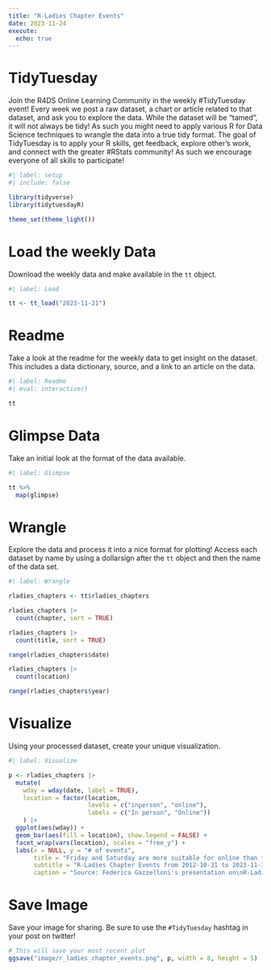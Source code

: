 ```yaml
---
title: "R-Ladies Chapter Events"
date: 2023-11-24
execute: 
  echo: true
---
```


# TidyTuesday

Join the R4DS Online Learning Community in the weekly #TidyTuesday event!
Every week we post a raw dataset, a chart or article related to that dataset, and ask you to explore the data.
While the dataset will be “tamed”, it will not always be tidy! As such you might need to apply various R for Data Science techniques to wrangle the data into a true tidy format.
The goal of TidyTuesday is to apply your R skills, get feedback, explore other’s work, and connect with the greater #RStats community!
As such we encourage everyone of all skills to participate!

```r
#| label: setup
#| include: false

library(tidyverse)
library(tidytuesdayR)

theme_set(theme_light())
```

# Load the weekly Data

Download the weekly data and make available in the `tt` object.

```r
#| label: Load

tt <- tt_load("2023-11-21")
```

# Readme

Take a look at the readme for the weekly data to get insight on the dataset.
This includes a data dictionary, source, and a link to an article on the data.

```r
#| label: Readme
#| eval: interactive()

tt

```

# Glimpse Data

Take an initial look at the format of the data available.

```r
#| label: Glimpse

tt %>% 
  map(glimpse)

```

# Wrangle

Explore the data and process it into a nice format for plotting! Access each dataset by name by using a dollarsign after the `tt` object and then the name of the data set.

```r
#| label: Wrangle

rladies_chapters <- tt$rladies_chapters
```

```r
rladies_chapters |> 
  count(chapter, sort = TRUE)

rladies_chapters |> 
  count(title, sort = TRUE)

range(rladies_chapters$date)

rladies_chapters |> 
  count(location)

range(rladies_chapters$year)
```

# Visualize

Using your processed dataset, create your unique visualization.

```r
#| label: Visualize

p <- rladies_chapters |> 
  mutate(
    wday = wday(date, label = TRUE),
    location = factor(location,
                      levels = c("inperson", "online"),
                      labels = c("In person", "Online"))
    ) |> 
  ggplot(aes(wday)) +
  geom_bar(aes(fill = location), show.legend = FALSE) +
  facet_wrap(vars(location), scales = "free_y") +
  labs(x = NULL, y = "# of events",
       title = "Friday and Saturday are more suitable for online than for in-person events",
       subtitle = "R-Ladies Chapter Events from 2012-10-31 to 2023-11-30",
       caption = "Source: Federica Gazzelloni's presentation on\nR-Ladies Chapters: Making talks work for diverse audiences")
```

# Save Image

Save your image for sharing. Be sure to use the `#TidyTuesday` hashtag in your post on twitter! 

```r

# This will save your most recent plot
ggsave("image/r_ladies_chapter_events.png", p, width = 8, height = 5)

```
